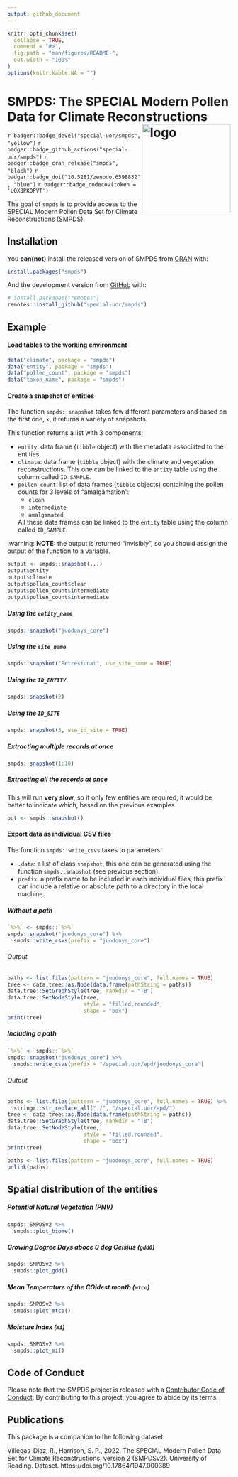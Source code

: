 ```yaml
---
output: github_document
---
```


<!-- README.md is generated from README.Rmd. Please edit that file -->

```r
knitr::opts_chunk$set(
  collapse = TRUE,
  comment = "#>",
  fig.path = "man/figures/README-",
  out.width = "100%"
)
options(knitr.kable.NA = "")
```

# SMPDS: The SPECIAL Modern Pollen Data for Climate Reconstructions <img src="https://raw.githubusercontent.com/special-uor/smpds/master/inst/images/logo.png" alt="logo" align="right" height=200px />


<!-- badges: start -->
`r badger::badge_devel("special-uor/smpds", "yellow")`
`r badger::badge_github_actions("special-uor/smpds")`
`r badger::badge_cran_release("smpds", "black")`
`r badger::badge_doi("10.5281/zenodo.6598832", "blue")`
`r badger::badge_codecov(token = 'UOX3PKOPVT')`
<!-- badges: end -->

The goal of `smpds` is to provide access to the SPECIAL Modern Pollen Data Set for Climate Reconstructions (SMPDS).

## Installation

You **can(not)** install the released version of SMPDS from [CRAN](https://CRAN.R-project.org) with:

``` r
install.packages("smpds")
```

And the development version from [GitHub](https://github.com/) with:

``` r
# install.packages("remotes")
remotes::install_github("special-uor/smpds")
```

## Example
#### Load tables to the working environment
```r
data("climate", package = "smpds")
data("entity", package = "smpds")
data("pollen_count", package = "smpds")
data("taxon_name", package = "smpds")
```

#### Create a snapshot of entities

The function `smpds::snapshot` takes few different parameters and based on
the first one, `x`, it returns a variety of snapshots. 

This function returns a list with 3 components:

- `entity`: data frame (`tibble` object) with the metadata associated to the entities.
- `climate`: data frame (`tibble` object) with the climate and vegetation reconstructions. This one can be linked to the `entity` table using the column called `ID_SAMPLE`.
- `pollen_count`: list of data frames (`tibble` objects) containing the pollen counts for 3 levels of "amalgamation":
    - `clean`
    - `intermediate`
    - `amalgamated`
    
  All these data frames can be linked to the `entity` table using the column called `ID_SAMPLE`.

:warning: **NOTE:** the output is returned "invisibly", so you should assign the output of the function to a variable.

```r
output <- smpds::snapshot(...)
output$entity
output$climate
output$pollen_count$clean
output$pollen_count$intermediate
output$pollen_count$intermediate
```

##### Using the `entity_name`
```r
smpds::snapshot("juodonys_core")
```

##### Using the `site_name`
```r
smpds::snapshot("Petresiunai", use_site_name = TRUE)
```

##### Using the `ID_ENTITY`
```r
smpds::snapshot(2)
```

##### Using the `ID_SITE`
```r
smpds::snapshot(3, use_id_site = TRUE)
```

##### Extracting multiple records at once
```r
smpds::snapshot(1:10)
```

##### Extracting all the records at once
This will run __**very slow**__, so if only few entities are required, it would be better
to indicate which, based on the previous examples.

```r
out <- smpds::snapshot()
```

#### Export data as individual CSV files

The function `smpds::write_csvs` takes to parameters:

- `.data`: a list of class `snapshot`, this one can be generated using the function `smpds::snapshot` (see previous section).
- `prefix`: a prefix name to be included in each individual files, this prefix can include a relative or absolute path to a directory in the local machine.

##### Without a path
```r
`%>%` <- smpds::`%>%`
smpds::snapshot("juodonys_core") %>%
  smpds::write_csvs(prefix = "juodonys_core")
```

###### Output
```r
paths <- list.files(pattern = "juodonys_core", full.names = TRUE)
tree <- data.tree::as.Node(data.frame(pathString = paths))
data.tree::SetGraphStyle(tree, rankdir = "TB")
data.tree::SetNodeStyle(tree,
                        style = "filled,rounded",
                        shape = "box")
print(tree)
```

##### Including a path
```r
`%>%` <- smpds::`%>%`
smpds::snapshot("juodonys_core") %>%
  smpds::write_csvs(prefix = "/special.uor/epd/juodonys_core")
```

###### Output
```r
paths <- list.files(pattern = "juodonys_core", full.names = TRUE) %>%
  stringr::str_replace_all("./", "/special.uor/epd/")
tree <- data.tree::as.Node(data.frame(pathString = paths))
data.tree::SetGraphStyle(tree, rankdir = "TB")
data.tree::SetNodeStyle(tree,
                        style = "filled,rounded",
                        shape = "box")
print(tree)
```

```r
paths <- list.files(pattern = "juodonys_core", full.names = TRUE)
unlink(paths)
```


## Spatial distribution of the entities
##### Potential Natural Vegetation (PNV)
```r
smpds::SMPDSv2 %>%
  smpds::plot_biome()
```

##### Growing Degree Days aboce 0 deg Celsius (`gdd0`)
```r
smpds::SMPDSv2 %>%
  smpds::plot_gdd()
```

##### Mean Temperature of the COldest month (`mtco`)
```r
smpds::SMPDSv2 %>%
  smpds::plot_mtco()
```

##### Moisture Index (`mi`)
```r
smpds::SMPDSv2 %>%
  smpds::plot_mi()
```

## Code of Conduct
  
  Please note that the SMPDS project is released with a [Contributor Code of Conduct](https://contributor-covenant.org/version/2/0/CODE_OF_CONDUCT.html). By contributing to this project, you agree to abide by its terms.
  
## Publications
This package is a companion to the following dataset:

Villegas-Diaz, R., Harrison, S. P., 2022. The SPECIAL Modern Pollen Data Set for Climate Reconstructions, version 2 (SMPDSv2). University of Reading. Dataset. https://doi.org/10.17864/1947.000389
